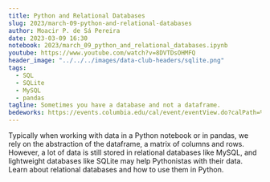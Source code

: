 ```yaml
---
title: Python and Relational Databases
slug: 2023/march-09-python-and-relational-databases
author: Moacir P. de Sá Pereira
date: 2023-03-09 16:30
notebook: 2023/march_09_python_and_relational_databases.ipynb
youtube: https://www.youtube.com/watch?v=8DVTDsOHMFQ
header_image: "../../../images/data-club-headers/sqlite.png"
tags: 
  - SQL
  - SQLite
  - MySQL
  - pandas
tagline: Sometimes you have a database and not a dataframe.
bedeworks: https://events.columbia.edu/cal/event/eventView.do?calPath=%2Fpublic%2Fcals%2FMainCal&guid=CAL-00bbdb7c-8595d028-0185-983f9ef6-00004504events@columbia.edu&recurrenceId=
---
```


Typically when working with data in a Python notebook or in pandas, we rely
on the abstraction of the dataframe, a matrix of columns and rows. However,
a lot of data is still stored in relational databases like MySQL, and
lightweight databases like SQLite may help Pythonistas with their data.
Learn about relational databases and how to use them in Python.

